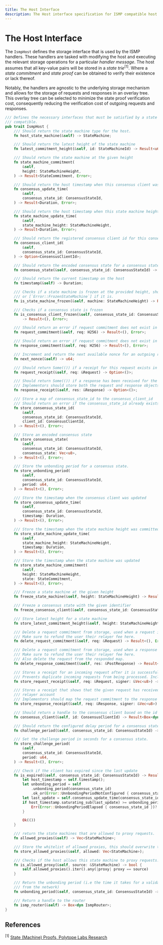 ```yaml
---
title: The Host Interface
description: The Host interface specification for ISMP compatible host state machines.
---
```


<link
  href="https://cdn.jsdelivr.net/npm/katex@0.16.8/dist/katex.min.css"
  rel="stylesheet"
/>

# The Host Interface

The `IsmpHost` defines the storage interface that is used by the ISMP handlers. These handlers are tasked with modifying the host and executing the relevant storage operations for a particular _handler message_. The host assumes that all key-value pairs will be stored in a _state trie_$^{[1]}$. Where a _state commitment_ and _state proof_ can be obtained to verify their existence or lack thereof.

Notably, the handlers are agnostic to the underlying storage mechanism and allows for the storage of requests and responses in an overlay tree. This overlay tree can be selected to minimize the state proof verification cost, consequently reducing the verification cost of outgoing requests and responses.

```rust
/// Defines the necessary interfaces that must be satisfied by a state machine for it be ISMP
/// compatible.
pub trait IsmpHost {
    /// Should return the state machine type for the host.
    fn host_state_machine(&self) -> StateMachine;

    /// Should return the latest height of the state machine
    fn latest_commitment_height(&self, id: StateMachineId) -> Result<u64, Error>;

    /// Should return the state machine at the given height
    fn state_machine_commitment(
        &self,
        height: StateMachineHeight,
    ) -> Result<StateCommitment, Error>;

    /// Should return the host timestamp when this consensus client was last updated
    fn consensus_update_time(
        &self,
        consensus_state_id: ConsensusStateId,
    ) -> Result<Duration, Error>;

    /// Should return the host timestamp when this state machine height was committed
    fn state_machine_update_time(
        &self,
        state_machine_height: StateMachineHeight,
    ) -> Result<Duration, Error>;

    /// Should return the registered consensus client id for this consensus state id
    fn consensus_client_id(
        &self,
        consensus_state_id: ConsensusStateId,
    ) -> Option<ConsensusClientId>;

    /// Should return the encoded consensus state for a consensus state id provided
    fn consensus_state(&self, consensus_state_id: ConsensusStateId) -> Result<Vec<u8>, Error>;

    /// Should return the current timestamp on the host
    fn timestamp(&self) -> Duration;

    /// Checks if a state machine is frozen at the provided height, should return Ok(()) if it isn't
    /// or [`Error::FrozenStateMachine`] if it is.
    fn is_state_machine_frozen(&self, machine: StateMachineHeight) -> Result<(), Error>;

    /// Checks if a consensus state is frozen
    fn is_consensus_client_frozen(&self, consensus_state_id: ConsensusStateId)
        -> Result<(), Error>;

    /// Should return an error if request commitment does not exist in storage
    fn request_commitment(&self, req: H256) -> Result<(), Error>;

    /// Should return an error if request commitment does not exist in storage
    fn response_commitment(&self, req: H256) -> Result<(), Error>;

    /// Increment and return the next available nonce for an outgoing request.
    fn next_nonce(&self) -> u64;

    /// Should return Some(()) if a receipt for this request exists in storage
    fn request_receipt(&self, req: &Request) -> Option<()>;

    /// Should return Some(()) if a response has been received for the given request
    /// Implementors should store both the request and response objects
    fn response_receipt(&self, res: &Response) -> Option<()>;

    /// Store a map of consensus_state_id to the consensus_client_id
    /// Should return an error if the consensus_state_id already exists
    fn store_consensus_state_id(
        &self,
        consensus_state_id: ConsensusStateId,
        client_id: ConsensusClientId,
    ) -> Result<(), Error>;

    /// Store an encoded consensus state
    fn store_consensus_state(
        &self,
        consensus_state_id: ConsensusStateId,
        consensus_state: Vec<u8>,
    ) -> Result<(), Error>;

    /// Store the unbonding period for a consensus state.
    fn store_unbonding_period(
        &self,
        consensus_state_id: ConsensusStateId,
        period: u64,
    ) -> Result<(), Error>;

    /// Store the timestamp when the consensus client was updated
    fn store_consensus_update_time(
        &self,
        consensus_state_id: ConsensusStateId,
        timestamp: Duration,
    ) -> Result<(), Error>;

    /// Store the timestamp when the state machine height was committed
    fn store_state_machine_update_time(
        &self,
        state_machine_height: StateMachineHeight,
        timestamp: Duration,
    ) -> Result<(), Error>;

    /// Store the timestamp when the state machine was updated
    fn store_state_machine_commitment(
        &self,
        height: StateMachineHeight,
        state: StateCommitment,
    ) -> Result<(), Error>;

    /// Freeze a state machine at the given height
    fn freeze_state_machine(&self, height: StateMachineHeight) -> Result<(), Error>;

    /// Freeze a consensus state with the given identifier
    fn freeze_consensus_client(&self, consensus_state_id: ConsensusStateId) -> Result<(), Error>;

    /// Store latest height for a state machine
    fn store_latest_commitment_height(&self, height: StateMachineHeight) -> Result<(), Error>;

    /// Delete a request commitment from storage, used when a request is timed out.
    /// Make sure to refund the user their relayer fee here.
    fn delete_request_commitment(&self, req: &Request) -> Result<(), Error>;

    /// Delete a request commitment from storage, used when a response is timed out.
    /// Make sure to refund the user their relayer fee here.
    /// Also delete the request from the responded map.
    fn delete_response_commitment(&self, res: &PostResponse) -> Result<(), Error>;

    /// Stores a receipt for an incoming request after it is successfully routed to a module.
    /// Prevents duplicate incoming requests from being processed. Includes the relayer account
    fn store_request_receipt(&self, req: &Request, signer: &Vec<u8>) -> Result<(), Error>;

    /// Stores a receipt that shows that the given request has received a response. Includes the
    /// relayer account
    /// Implementors should map the request commitment to the response object commitment.
    fn store_response_receipt(&self, req: &Response, signer: &Vec<u8>) -> Result<(), Error>;

    /// Should return a handle to the consensus client based on the id
    fn consensus_client(&self, id: ConsensusClientId) -> Result<Box<dyn ConsensusClient>, Error>;

    /// Should return the configured delay period for a consensus state
    fn challenge_period(&self, consensus_state_id: ConsensusStateId) -> Option<Duration>;

    /// Set the challenge period in seconds for a consensus state.
    fn store_challenge_period(
        &self,
        consensus_state_id: ConsensusStateId,
        period: u64,
    ) -> Result<(), Error>;

    /// Check if the client has expired since the last update
    fn is_expired(&self, consensus_state_id: ConsensusStateId) -> Result<(), Error> {
        let host_timestamp = self.timestamp();
        let unbonding_period = self
            .unbonding_period(consensus_state_id)
            .ok_or(Error::UnnbondingPeriodNotConfigured { consensus_state_id })?;
        let last_update = self.consensus_update_time(consensus_state_id)?;
        if host_timestamp.saturating_sub(last_update) >= unbonding_period {
            Err(Error::UnbondingPeriodElapsed { consensus_state_id })?
        }

        Ok(())
    }

    /// return the state machines that are allowed to proxy requests.
    fn allowed_proxies(&self) -> Vec<StateMachine>;

    /// Store the whitelist of allowed proxies, this should overwrite the existing whitelist.
    fn store_allowed_proxies(&self, allowed: Vec<StateMachine>);

    /// Checks if the host allows this state machine to proxy requests.
    fn is_allowed_proxy(&self, source: &StateMachine) -> bool {
        self.allowed_proxies().iter().any(|proxy| proxy == source)
    }

    /// Return the unbonding period (i.e the time it takes for a validator's deposit to be unstaked
    /// from the network)
    fn unbonding_period(&self, consensus_state_id: ConsensusStateId) -> Option<Duration>;

    /// Return a handle to the router
    fn ismp_router(&self) -> Box<dyn IsmpRouter>;
}
```

## References

$^{[1]}$ [State (Machine) Proofs, Polytope Labs Research](<https://research.polytope.technology/state-(machine)-proofs>)
